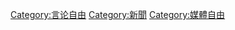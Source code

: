 {{Cat main}}

[[Category:言论自由|Category:言论自由]]
[[Category:新聞|Category:新聞]]
[[Category:媒體自由|Category:媒體自由]]